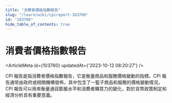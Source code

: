 ```yaml
---
title: "消費者價格指數報告"
slug: "/learn/wiki/cpireport-103760"
id: "103760"
hide_table_of_contents: true
---
```



# 消費者價格指數報告

<ArticleMeta id={103760} updatedAt={'2023-10-12 08:20:27'} />
<div className='border-solid border-b border-t-0 my-4 border-[var(--ifm-color-gray-300)]' />

CPI 報告是指消費者價格指數報告，它是衡量商品和服務價格變動的指標。CPI 報告通常由政府或相關機構發佈，其中包含了一籃子商品和服務的價格變動情況。CPI 報告可以用來衡量通貨膨脹水平和消費者購買力的變化，對於貨幣政策制定和經濟分析具有重要意義。
